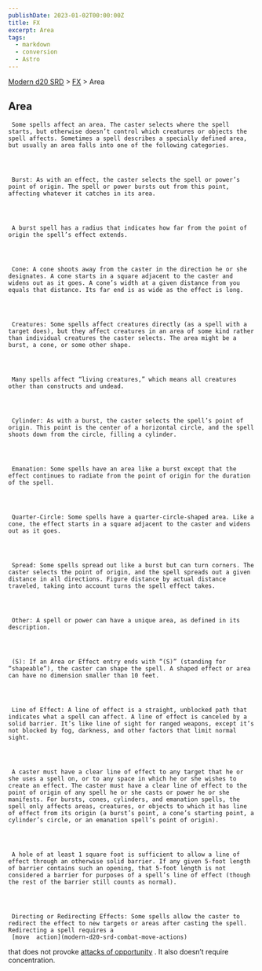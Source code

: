 ```yaml
---
publishDate: 2023-01-02T00:00:00Z
title: FX
excerpt: Area
tags:
  - markdown
  - conversion
  - Astro
---
```


[Modern d20 SRD](/#modernD20) > [FX](modern-d20-srd-fx-index) > Area

## Area




     Some spells affect an area. The caster selects where the spell starts, but otherwise doesn’t control which creatures or objects the spell affects. Sometimes a spell describes a specially defined area, but usually an area falls into one of the following categories.




     Burst: As with an effect, the caster selects the spell or power’s point of origin. The spell or power bursts out from this point, affecting whatever it catches in its area.




     A burst spell has a radius that indicates how far from the point of origin the spell’s effect extends.




     Cone: A cone shoots away from the caster in the direction he or she designates. A cone starts in a square adjacent to the caster and widens out as it goes. A cone’s width at a given distance from you equals that distance. Its far end is as wide as the effect is long.




     Creatures: Some spells affect creatures directly (as a spell with a target does), but they affect creatures in an area of some kind rather than individual creatures the caster selects. The area might be a burst, a cone, or some other shape.




     Many spells affect “living creatures,” which means all creatures other than constructs and undead.




     Cylinder: As with a burst, the caster selects the spell’s point of origin. This point is the center of a horizontal circle, and the spell shoots down from the circle, filling a cylinder.




     Emanation: Some spells have an area like a burst except that the effect continues to radiate from the point of origin for the duration of the spell.




     Quarter-Circle: Some spells have a quarter-circle-shaped area. Like a cone, the effect starts in a square adjacent to the caster and widens out as it goes.




     Spread: Some spells spread out like a burst but can turn corners. The caster selects the point of origin, and the spell spreads out a given distance in all directions. Figure distance by actual distance traveled, taking into account turns the spell effect takes.




     Other: A spell or power can have a unique area, as defined in its description.




     (S): If an Area or Effect entry ends with “(S)” (standing for “shapeable”), the caster can shape the spell. A shaped effect or area can have no dimension smaller than 10 feet.




     Line of Effect: A line of effect is a straight, unblocked path that indicates what a spell can affect. A line of effect is canceled by a solid barrier. It’s like line of sight for ranged weapons, except it’s not blocked by fog, darkness, and other factors that limit normal sight.




     A caster must have a clear line of effect to any target that he or she uses a spell on, or to any space in which he or she wishes to create an effect. The caster must have a clear line of effect to the point of origin of any spell he or she casts or power he or she manifests. For bursts, cones, cylinders, and emanation spells, the spell only affects areas, creatures, or objects to which it has line of effect from its origin (a burst’s point, a cone’s starting point, a cylinder’s circle, or an emanation spell’s point of origin).




     A hole of at least 1 square foot is sufficient to allow a line of effect through an otherwise solid barrier. If any given 5-foot length of barrier contains such an opening, that 5-foot length is not considered a barrier for purposes of a spell’s line of effect (though the rest of the barrier still counts as normal).




     Directing or Redirecting Effects: Some spells allow the caster to redirect the effect to new targets or areas after casting the spell. Redirecting a spell requires a
     [move  action](modern-d20-srd-combat-move-actions)
that does not provoke
[attacks of opportunity](modern-d20-srd-combat-attacks-of-opportunity)
. It also doesn’t require concentration.
